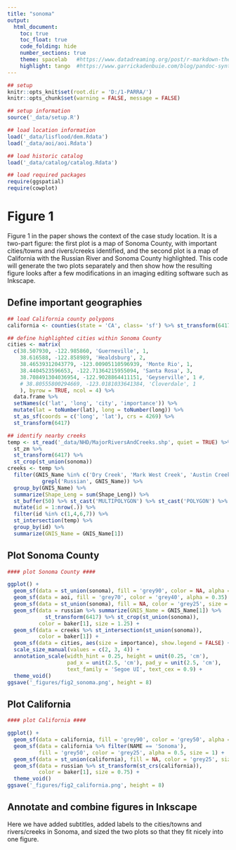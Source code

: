 ```yaml
---
title: "sonoma"
output:
  html_document:
    toc: true 
    toc_float: true
    code_folding: hide
    number_sections: true 
    theme: spacelab   #https://www.datadreaming.org/post/r-markdown-theme-gallery/
    highlight: tango  #https://www.garrickadenbuie.com/blog/pandoc-syntax-highlighting-examples/
---
```


```r
## setup
knitr::opts_knit$set(root.dir = 'D:/1-PARRA/')
knitr::opts_chunk$set(warning = FALSE, message = FALSE) 

```

```r
## setup information
source('_data/setup.R')

## load location information
load('_data/lisflood/dem.Rdata')
load('_data/aoi/aoi.Rdata')

## load historic catalog 
load('_data/catalog/catalog.Rdata')

## load required packages
require(ggspatial)
require(cowplot)

```

# Figure 1

Figure 1 in the paper shows the context of the case study location. 
It is a two-part figure: the first plot is a map of Sonoma County, with important cities/towns and rivers/creeks identified, and the second plot is a map of California with the Russian River and Sonoma County highlighted.
This code will generate the two plots separately and then show how the resulting figure looks after a few modifications in an imaging editing software such as Inkscape.

## Define important geographies 
```r
## load California county polygons
california <- counties(state = 'CA', class= 'sf') %>% st_transform(6417)

## define highlighted cities within Sonoma County
cities <- matrix(
  c(38.507930, -122.985860, 'Guerneville', 1, 
    38.616588, -122.858989, 'Healdsburg', 2, 
    38.46539312043779, -123.00905110596939, 'Monte Rio', 1, 
    38.4404523596653, -122.71364215955094, 'Santa Rosa', 3,
    38.708491304036954, -122.9028864411151, 'Geyserville', 1 #, 
    # 38.80555800294669, -123.0181033641384, 'Cloverdale', 1
    ), byrow = TRUE, ncol = 4) %>%
  data.frame %>%
  setNames(c('lat', 'long', 'city', 'importance')) %>%
  mutate(lat = toNumber(lat), long = toNumber(long)) %>%
  st_as_sf(coords = c('long', 'lat'), crs = 4269) %>% 
  st_transform(6417)

## identify nearby creeks
temp <- st_read('_data/NHD/MajorRiversAndCreeks.shp', quiet = TRUE) %>% 
  st_zm %>% 
  st_transform(6417) %>% 
  st_crop(st_union(sonoma))
creeks <- temp %>% 
  filter(GNIS_Name %in% c('Dry Creek', 'Mark West Creek', 'Austin Creek') | 
           grepl('Russian', GNIS_Name)) %>% 
  group_by(GNIS_Name) %>% 
  summarize(Shape_Leng = sum(Shape_Leng)) %>% 
  st_buffer(50) %>% st_cast('MULTIPOLYGON') %>% st_cast('POLYGON') %>% 
  mutate(id = 1:nrow(.)) %>% 
  filter(id %in% c(1,4,6,7)) %>%
  st_intersection(temp) %>% 
  group_by(id) %>% 
  summarize(GNIS_Name = GNIS_Name[1])

```

## Plot Sonoma County

```r
#### plot Sonoma County ####

ggplot() + 
  geom_sf(data = st_union(sonoma), fill = 'grey90', color = NA, alpha = 0.5) + 
  geom_sf(data = aoi, fill = 'grey70', color = 'grey40', alpha = 0.35) + 
  geom_sf(data = st_union(sonoma), fill = NA, color = 'grey25', size = 1) + 
  geom_sf(data = russian %>% summarize(GNIS_Name = GNIS_Name[1]) %>% 
            st_transform(6417) %>% st_crop(st_union(sonoma)), 
          color = baker[1], size = 1.25) + 
  geom_sf(data = creeks %>% st_intersection(st_union(sonoma)),
          color = baker[1]) +
  geom_sf(data = cities, aes(size = importance), show.legend = FALSE) + 
  scale_size_manual(values = c(2, 3, 4)) + 
  annotation_scale(width_hint = 0.25, height = unit(0.25, 'cm'),
                   pad_x = unit(2.5, 'cm'), pad_y = unit(2.5, 'cm'),
                   text_family = 'Segoe UI', text_cex = 0.9) + 
  theme_void() 
ggsave('_figures/fig2_sonoma.png', height = 8)

```

## Plot California

```r
#### plot California ####

ggplot() + 
  geom_sf(data = california, fill = 'grey90', color = 'grey50', alpha = 0.5) + 
  geom_sf(data = california %>% filter(NAME == 'Sonoma'),
          fill = 'grey50', color = 'grey25', alpha = 0.5, size = 1) +
  geom_sf(data = st_union(california), fill = NA, color = 'grey25', size = 1) + 
  geom_sf(data = russian %>% st_transform(st_crs(california)), 
          color = baker[1], size = 0.75) +
  theme_void() 
ggsave('_figures/fig2_california.png', height = 8)

```

## Annotate and combine figures in Inkscape

Here we have added subtitles, added labels to the cities/towns and rivers/creeks in Sonoma, and sized the two plots so that they fit nicely into one figure. 